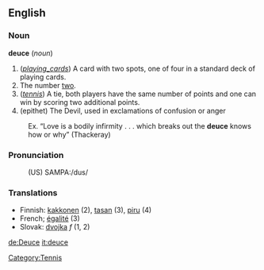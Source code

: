 ==English==
===Noun===
[[Category:Tennis]]
<b>deuce</b> (<i>noun</i>)
# (<i>[[playing_cards]]</i>) A card with two spots, one of four in a standard deck of playing cards.
# The number [[two]].
# (<i>[[tennis]]</i>) A tie, both players have the same number of points and one can win by scoring two additional points.
# (epithet) The Devil, used in exclamations of confusion or anger
:Ex. “Love is a bodily infirmity . . . which breaks out the <b>deuce</b> knows how or why” (Thackeray)

===Pronunciation===
:(US) SAMPA:/dus/

===Translations===

*Finnish: [[kakkonen]] (2), [[tasan]] (3), [[piru]] (4)
*French; [[égalité]] (3)
*Slovak: [[dvojka]] ''f'' (1, 2)

[[de:Deuce]]
[[it:deuce]]